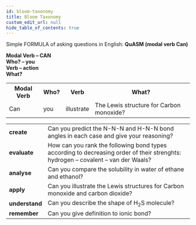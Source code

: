 ```yaml
---
id: bloom-taxonomy
title: Bloom Taxonomy
custom_edit_url: null
hide_table_of_contents: true
---
```


Simple FORMULA of asking questions in English: **QuASM (modal verb Can)**

**Modal Verb – CAN**  
**Who? – you**  
**Verb – action**  
**What?**

<table>
  <tr>
    <th>Modal Verb</th>
    <th>Who?</th>
    <th>Verb</th>
    <th>What?</th>
  </tr>
  <tr>
    <td>Can</td>
    <td>you</td>
    <td>illustrate</td>
    <td>The Lewis structure for Carbon monoxide?</td>
  </tr>
</table>

<table>
  <tr>
    <td><strong>create</strong></td>
    <td>Can you predict the N-N-N and H-N-N bond angles in each case and give your reasoning?</td>
  </tr>
  <tr>
    <td><strong>evaluate</strong></td>
    <td>How can you rank the following bond types according to decreasing order of their strenghts: hydrogen – covalent – van der Waals?</td>
  </tr>
  <tr>
    <td><strong>analyse</strong></td>
    <td>Can you compare the solubility in water of ethane and ethanol?</td>
  </tr>
  <tr>
    <td><strong>apply</strong></td>
    <td>Can you illustrate the Lewis structures for Carbon monoxide and carbon dioxide?</td>
  </tr>
  <tr>
    <td><strong>understand</strong></td>
    <td>Can you describe the shape of H<sub>2</sub>S molecule?</td>
  </tr>
  <tr>
    <td><strong>remember</strong></td>
    <td>Can you give definition to ionic bond?
</td>
  </tr>

</table>
